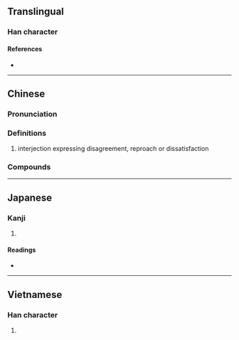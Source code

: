 {{character info/new}}
==Translingual==

===Han character===
{{Han char|rn=30|rad=口|as=13|sn=16|four=67082|canj=RYAO|ids=⿰口歆}}

====References====
* {{Han ref|kx=0211.121|dkj=04427|hdz=10693.110|uh=5677|ud=22135|bh=E946|bd=59718}}

----

==Chinese==
{{zh-forms}}

===Pronunciation===
{{theaji|hm̍h}}
{{zh-pron
|m=hm
|c=hm1
|mn=hm̍h
|cat=intj
}}

===Definitions===
{{zh-hanzi}}

# interjection expressing disagreement, reproach or dissatisfaction

===Compounds===
{{zh-der|噷噷}}

----

==Japanese==

===Kanji===
{{ja-kanji|grade=|rs=口13}}

# {{defn|lang=ja|sort=口13}}

====Readings====
* {{ja-readings|on=[[きん]] (kin)|kun=}}

----

==Vietnamese==

===Han character===
{{vi-hantu|[[hăm]], [[ham]], [[hấm]], [[hậm]], [[hẩm]]|rs=口13}}

# {{defn|lang=vi}}